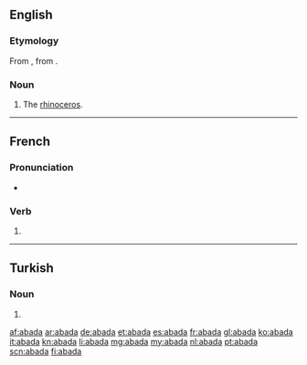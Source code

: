 ==English==

===Etymology===
From {{etyl|pt|en}} {{m|pt|abada||female rhinoceros}}, from {{etyl|ms|en}} {{m|ms|badaq||rhinoceros}}.

===Noun===
{{en-noun}}

# {{label|en|obsolete}} The [[rhinoceros]].

----

==French==

===Pronunciation===
* {{homophones|abadas|abadât|lang=fr}}

===Verb===
{{fr-verb-form}}

# {{inflection of|abader||3|s|phis|lang=fr}}

----

==Turkish==

===Noun===
{{head|tr|noun form}}

# {{inflection of|aba||loc|s|lang=tr}}

[[af:abada]]
[[ar:abada]]
[[de:abada]]
[[et:abada]]
[[es:abada]]
[[fr:abada]]
[[gl:abada]]
[[ko:abada]]
[[it:abada]]
[[kn:abada]]
[[li:abada]]
[[mg:abada]]
[[my:abada]]
[[nl:abada]]
[[pt:abada]]
[[scn:abada]]
[[fi:abada]]